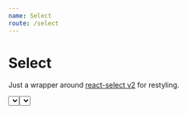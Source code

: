 ```yaml
---
name: Select
route: /select
---
```



# Select

Just a wrapper around [react-select v2](https://react-select.com/home) for
restyling.

<Playground>
  <Select
    options={[
      { value: 'a', label: 'Option 1' },
      { value: 'b', label: 'Option 2' },
      { value: 'c', label: 'Option 3' }
    ]}
  />
</Playground>

Comparison between a select and an input component:

<Playground>
  <FormGrid>
    <FormGroup
      id='input'
      label='Common Input'
    >
      <Input id='input' defaultValue='A common Input' />
    </FormGroup>
    <FormGroup
      id='select'
      label='Select'
    >
      <Select
        id='select'
        options={[
          { value: 'a', label: 'Option 1' },
          { value: 'b', label: 'Option 2' },
          { value: 'c', label: 'Option 3' }
        ]}
      />
    </FormGroup>
  </FormGrid>
</Playground>
